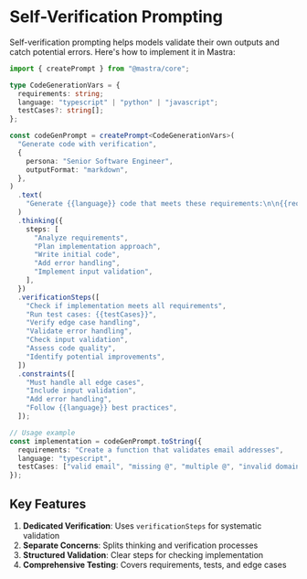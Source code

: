 # Self-Verification Prompting

Self-verification prompting helps models validate their own outputs and catch potential errors. Here's how to implement it in Mastra:

```typescript
import { createPrompt } from "@mastra/core";

type CodeGenerationVars = {
  requirements: string;
  language: "typescript" | "python" | "javascript";
  testCases?: string[];
};

const codeGenPrompt = createPrompt<CodeGenerationVars>(
  "Generate code with verification",
  {
    persona: "Senior Software Engineer",
    outputFormat: "markdown",
  },
)
  .text(
    "Generate {{language}} code that meets these requirements:\n\n{{requirements}}",
  )
  .thinking({
    steps: [
      "Analyze requirements",
      "Plan implementation approach",
      "Write initial code",
      "Add error handling",
      "Implement input validation",
    ],
  })
  .verificationSteps([
    "Check if implementation meets all requirements",
    "Run test cases: {{testCases}}",
    "Verify edge case handling",
    "Validate error handling",
    "Check input validation",
    "Assess code quality",
    "Identify potential improvements",
  ])
  .constraints([
    "Must handle all edge cases",
    "Include input validation",
    "Add error handling",
    "Follow {{language}} best practices",
  ]);

// Usage example
const implementation = codeGenPrompt.toString({
  requirements: "Create a function that validates email addresses",
  language: "typescript",
  testCases: ["valid email", "missing @", "multiple @", "invalid domain"],
});
```

## Key Features

1. **Dedicated Verification**: Uses `verificationSteps` for systematic validation
2. **Separate Concerns**: Splits thinking and verification processes
3. **Structured Validation**: Clear steps for checking implementation
4. **Comprehensive Testing**: Covers requirements, tests, and edge cases
